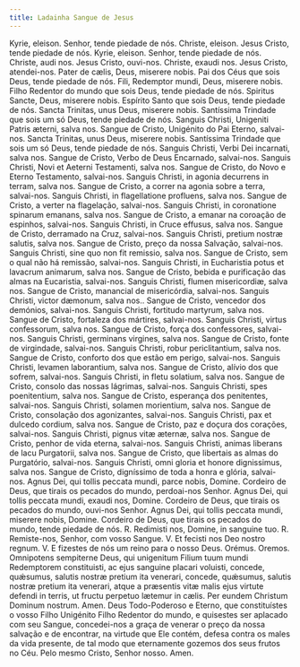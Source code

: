 ```yaml
---
title: Ladainha Sangue de Jesus
---
```


<div class="grid grid-cols-2 gap-5">
  <span class="col-6 dropcaps text-justify">Kyrie, eleison.</span>
  <span class="col-6 dropcaps text-justify">Senhor, tende piedade de nós.</span>
  <span class="col-6 text-justify">Christe, eleison.</span>
  <span class="col-6 text-justify">Jesus Cristo, tende piedade de nós.</span>
  <span class="col-6 text-justify">Kyrie, eleison.</span>
  <span class="col-6 text-justify">Senhor, tende piedade de nós.</span>
  <span class="col-6 text-justify">Christe, audi nos.</span>
  <span class="col-6 text-justify">Jesus Cristo, ouvi-nos.</span>
  <span class="col-6 text-justify">Christe, exaudi nos.</span>
  <span class="col-6 text-justify">Jesus Cristo, atendei-nos.</span>
  <span class="col-6 text-justify">Pater de cælis, Deus, miserere nobis.</span>
  <span class="col-6 text-justify">
    Pai dos Céus que sois Deus, tende piedade de nós.
  </span>
  <span class="col-6 text-justify">
    Fili, Redemptor mundi, Deus, miserere nobis.
  </span>
  <span class="col-6 text-justify">
    Filho Redentor do mundo que sois Deus, tende piedade de nós.
  </span>
  <span class="col-6 text-justify">Spiritus Sancte, Deus, miserere nobis.</span>
  <span class="col-6 text-justify">
    Espírito Santo que sois Deus, tende piedade de nós.
  </span>
  <span class="col-6 text-justify">
    Sancta Trinitas, unus Deus, miserere nobis.
  </span>
  <span class="col-6 text-justify">
    Santíssima Trindade que sois um só Deus, tende piedade de nós.
  </span>
  <span class="col-6 text-justify">
    Sanguis Christi, Unigeniti Patris æterni, salva nos.
  </span>
  <span class="col-6 text-justify">
    Sangue de Cristo, Unigénito do Pai Eterno, salvai-nos.
  </span>
  <span class="col-6 text-justify">
    Sancta Trinitas, unus Deus, miserere nobis.
  </span>
  <span class="col-6 text-justify">
    Santíssima Trindade que sois um só Deus, tende piedade de nós.
  </span>
  <span class="col-6 text-justify">
    Sanguis Christi, Verbi Dei incarnati, salva nos.
  </span>
  <span class="col-6 text-justify">
    Sangue de Cristo, Verbo de Deus Encarnado, salvai-nos.
  </span>
  <span class="col-6 text-justify">
    Sanguis Christi, Novi et Aeterni Testamenti, salva nos.
  </span>
  <span class="col-6 text-justify">
    Sangue de Cristo, do Novo e Eterno Testamento, salvai-nos.
  </span>
  <span class="col-6 text-justify">
    Sanguis Christi, in agonia decurrens in terram, salva nos.
  </span>
  <span class="col-6 text-justify">
    Sangue de Cristo, a correr na agonia sobre a terra, salvai-nos.
  </span>
  <span class="col-6 text-justify">
    Sanguis Christi, in flagellatione profluens, salva nos.
  </span>
  <span class="col-6 text-justify">
    Sangue de Cristo, a verter na flagelação, salvai-nos.
  </span>
  <span class="col-6 text-justify">
    Sanguis Christi, in coronatione spinarum emanans, salva nos.
  </span>
  <span class="col-6 text-justify">
    Sangue de Cristo, a emanar na coroação de espinhos, salvai-nos.
  </span>
  <span class="col-6 text-justify">
    Sanguis Christi, in Cruce effusus, salva nos.
  </span>
  <span class="col-6 text-justify">
    Sangue de Cristo, derramado na Cruz, salvai-nos.
  </span>
  <span class="col-6 text-justify">
    Sanguis Christi, pretium nostræ salutis, salva nos.
  </span>
  <span class="col-6 text-justify">
    Sangue de Cristo, preço da nossa Salvação, salvai-nos.
  </span>
  <span class="col-6 text-justify">
    Sanguis Christi, sine quo non fit remissio, salva nos.
  </span>
  <span class="col-6 text-justify">
    Sangue de Cristo, sem o qual não há remissão, salvai-nos.
  </span>
  <span class="col-6 text-justify">
    Sanguis Christi, in Eucharistia potus et lavacrum animarum, salva nos.
  </span>
  <span class="col-6 text-justify">
    Sangue de Cristo, bebida e purificação das almas na Eucaristia, salvai-nos.
  </span>
  <span class="col-6 text-justify">
    Sanguis Christi, flumen misericordiæ, salva nos.
  </span>
  <span class="col-6 text-justify">
    Sangue de Cristo, manancial de misericórdia, salvai-nos.
  </span>
  <span class="col-6 text-justify">
    Sanguis Christi, victor dæmonum, salva nos..
  </span>
  <span class="col-6 text-justify">
    Sangue de Cristo, vencedor dos demónios, salvai-nos.
  </span>
  <span class="col-6 text-justify">
    Sanguis Christi, fortitudo martyrum, salva nos.
  </span>
  <span class="col-6 text-justify">
    Sangue de Cristo, fortaleza dos mártires, salvai-nos.
  </span>
  <span class="col-6 text-justify">
    Sanguis Christi, virtus confessorum, salva nos.
  </span>
  <span class="col-6 text-justify">
    Sangue de Cristo, força dos confessores, salvai-nos.
  </span>
  <span class="col-6 text-justify">
    Sanguis Christi, germinans virgines, salva nos.
  </span>
  <span class="col-6 text-justify">
    Sangue de Cristo, fonte de virgindade, salvai-nos.
  </span>
  <span class="col-6 text-justify">
    Sanguis Christi, robur periclitantium, salva nos.
  </span>
  <span class="col-6 text-justify">
    Sangue de Cristo, conforto dos que estão em perigo, salvai-nos.
  </span>
  <span class="col-6 text-justify">
    Sanguis Christi, levamen laborantium, salva nos.
  </span>
  <span class="col-6 text-justify">
    Sangue de Cristo, alívio dos que sofrem, salvai-nos.
  </span>
  <span class="col-6 text-justify">
    Sanguis Christi, in fletu solatium, salva nos.
  </span>
  <span class="col-6 text-justify">
    Sangue de Cristo, consolo das nossas lágrimas, salvai-nos.
  </span>
  <span class="col-6 text-justify">
    Sanguis Christi, spes poenitentium, salva nos.
  </span>
  <span class="col-6 text-justify">
    Sangue de Cristo, esperança dos penitentes, salvai-nos.
  </span>
  <span class="col-6 text-justify">
    Sanguis Christi, solamen morientium, salva nos.
  </span>
  <span class="col-6 text-justify">
    Sangue de Cristo, consolação dos agonizantes, salvai-nos.
  </span>
  <span class="col-6 text-justify">
    Sanguis Christi, pax et dulcedo cordium, salva nos.
  </span>
  <span class="col-6 text-justify">
    Sangue de Cristo, paz e doçura dos corações, salvai-nos.
  </span>
  <span class="col-6 text-justify">
    Sanguis Christi, pignus vitæ æternæ, salva nos.
  </span>
  <span class="col-6 text-justify">
    Sangue de Cristo, penhor de vida eterna, salvai-nos.
  </span>
  <span class="col-6 text-justify">
    Sanguis Christi, animas liberans de lacu Purgatorii, salva nos.
  </span>
  <span class="col-6 text-justify">
    Sangue de Cristo, que libertais as almas do Purgatório, salvai-nos.
  </span>
  <span class="col-6 text-justify">
    Sanguis Christi, omni gloria et honore dignissimus, salva nos.
  </span>
  <span class="col-6 text-justify">
    Sangue de Cristo, digníssimo de toda a honra e glória, salvai-nos.
  </span>
  <span class="col-6 text-justify">
    Agnus Dei, qui tollis peccata mundi, parce nobis, Domine.
  </span>
  <span class="col-6 text-justify">
    Cordeiro de Deus, que tirais os pecados do mundo, perdoai-nos Senhor.
  </span>
  <span class="col-6 text-justify">
    Agnus Dei, qui tollis peccata mundi, exaudi nos, Domine.
  </span>
  <span class="col-6 text-justify">
    Cordeiro de Deus, que tirais os pecados do mundo, ouvi-nos Senhor.
  </span>
  <span class="col-6 text-justify">
    Agnus Dei, qui tollis peccata mundi, miserere nobis, Domine.
  </span>
  <span class="col-6 text-justify">
    Cordeiro de Deus, que tirais os pecados do mundo, tende piedade de nós.
  </span>
  <span class="col-6 text-justify">
    <span class="text-danger">R.</span> Redimisti nos, Domine, in sanguine tuo.
  </span>
  <span class="col-6 text-justify">
    <span class="text-danger">R.</span> Remiste-nos, Senhor, com vosso Sangue.
  </span>
  <span class="col-6 text-justify">V. Et fecisti nos Deo nostro regnum.</span>
  <span class="col-6 text-justify">
    V. E fizestes de nós um reino para o nosso Deus.
  </span>
  <span class="col-6 text-danger text-center"> Orémus.</span>
  <span class="col-6 text-danger text-center"> Oremos.</span>
  <span class="col-6 dropcaps text-justify">
    Omnipotens sempiterne Deus, qui unigenitum Filium tuum mundi Redemptorem
    constituisti, ac ejus sanguine placari voluisti, concede, quǽsumus, salutis
    nostræ pretium ita venerari, concede, quǽsumus, salutis nostræ pretium ita
    venerari, atque a præsentis vitæ malis ejus virtute defendi in terris, ut
    fructu perpetuo lætemur in cælis. Per eundem Christum Dominum nostrum. Amen.
  </span>
  <span class="col-6 dropcaps text-justify">
    Deus Todo-Poderoso e Eterno, que constituístes o vosso Filho Unigénito Filho
    Redentor do mundo, e quisestes ser aplacado com seu Sangue, concedei-nos a
    graça de venerar o preço da nossa salvação e de encontrar, na virtude que
    Ele contém, defesa contra os males da vida presente, de tal modo que
    eternamente gozemos dos seus frutos no Céu. Pelo mesmo Cristo, Senhor nosso.
    Amen.
  </span>
</div>
